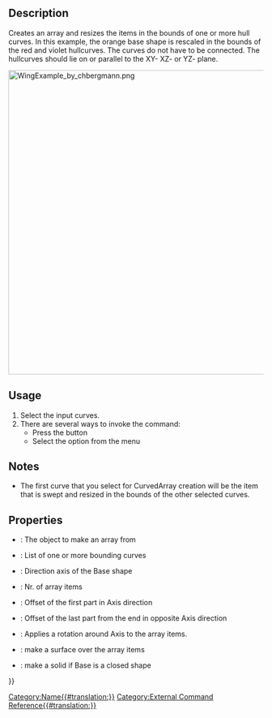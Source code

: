 <languages/>
<translate>

<!--T:1-->
{{Docnav
|
|[[CurvedShapes_CurvedSegment|CurvedSegment]]
|[[CurvedShapes Workbench|CurvedShapes]]
|IconL=
|IconR=CurvedShapes_CurvedSegment.svg
|IconC=CurvedShapes_workbench_icon.svg
}}

<!--T:2-->
{{GuiCommand
|Name=CurvedShapes CurvedArray
|MenuLocation=
|Workbenches=[[CurvedShapes Workbench|CurvedShapes]]
|Shortcut=
|SeeAlso=
}}

==Description== <!--T:3-->

<!--T:4-->
Creates an array and resizes the items in the bounds of one or more hull curves. In this example, the orange base shape is rescaled in the bounds of the red and violet hullcurves. The curves do not have to be connected.
The hullcurves should lie on or parallel to the XY- XZ- or YZ- plane.

<!--T:5-->
[[Image:WingExample_by_chbergmann.png|600px]]
{{Caption|Image from [https://github.com/chbergmann/CurvedShapesWorkbench/blob/master/Examples/WingExample.png]}}

==Usage== <!--T:6-->

<!--T:7-->
# Select the input curves.
# There are several ways to invoke the command:
#* Press the {{Button|[[Image:CurvedShapes_workbench_icon.svg|16px]] [[CurvedShapes_CurvedArray|Curved Array]]}} button
#* Select the {{MenuCommand|Curved Shapes → [[Image:CurvedShapes_workbench_icon.svg|16px]] Curved Array}} option from the menu

==Notes== <!--T:8-->

<!--T:9-->
* The first curve that you select for CurvedArray creation will be the item that is swept and resized in the bounds of the other selected curves.

==Properties== <!--T:10-->

<!--T:11-->
{{Properties_Title|Base}}
* {{PropertyData|Base}}: The object to make an array from
* {{PropertyData|Hullcurves}}: List of one or more bounding curves
* {{PropertyData|Axis}}: Direction axis of the Base shape
* {{PropertyData|Items}}: Nr. of array items
* {{PropertyData|OffsetStart}}: Offset of the first part in Axis direction
* {{PropertyData|OffsetEnd}}: Offset of the last part from the end in opposite Axis direction
* {{PropertyData|Twist}}: Applies a rotation around Axis to the array items.
* {{PropertyData|Surface}}: make a surface over the array items
* {{PropertyData|Solid}}: make a solid if Base is a closed shape

<!--T:12-->
{{Docnav
|
|[[CurvedShapes_CurvedSegment|CurvedSegment]]
|[[CurvedShapes Workbench|CurvedShapes]]
|IconL=
|IconR=CurvedShapes_CurvedSegment.svg
|IconC=CurvedShapes_workbench_icon.svg
}}

</translate>
{{Userdocnavi{{#translation:}}}}
[[Category:Name{{#translation:}}]]
[[Category:External Command Reference{{#translation:}}]]